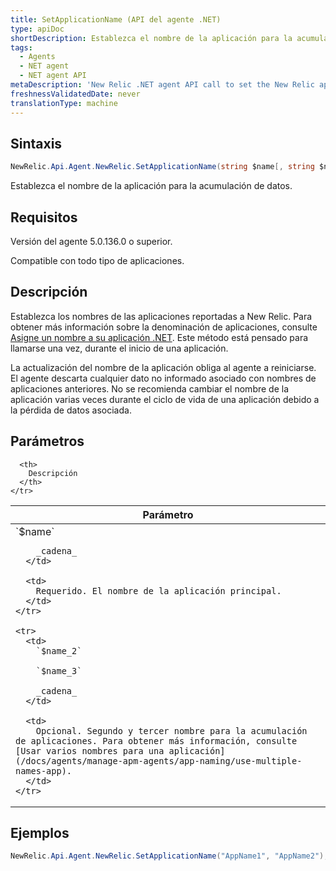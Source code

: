 ```yaml
---
title: SetApplicationName (API del agente .NET)
type: apiDoc
shortDescription: Establezca el nombre de la aplicación para la acumulación de datos.
tags:
  - Agents
  - NET agent
  - NET agent API
metaDescription: 'New Relic .NET agent API call to set the New Relic app name, which controls data rollup.'
freshnessValidatedDate: never
translationType: machine
---
```


## Sintaxis

```cs
NewRelic.Api.Agent.NewRelic.SetApplicationName(string $name[, string $name_2, string $name_3])
```

Establezca el nombre de la aplicación para la acumulación de datos.

## Requisitos

Versión del agente 5.0.136.0 o superior.

Compatible con todo tipo de aplicaciones.

## Descripción

Establezca los nombres de las aplicaciones reportadas a New Relic. Para obtener más información sobre la denominación de aplicaciones, consulte [Asigne un nombre a su aplicación .NET](/docs/agents/net-agent/installation-configuration/name-your-net-application). Este método está pensado para llamarse una vez, durante el inicio de una aplicación.

<Callout variant="important">
  La actualización del nombre de la aplicación obliga al agente a reiniciarse. El agente descarta cualquier dato no informado asociado con nombres de aplicaciones anteriores. No se recomienda cambiar el nombre de la aplicación varias veces durante el ciclo de vida de una aplicación debido a la pérdida de datos asociada.
</Callout>

## Parámetros

<table>
  <thead>
    <tr>
      <th width="25%">
        Parámetro
      </th>

      <th>
        Descripción
      </th>
    </tr>
  </thead>

  <tbody>
    <tr>
      <td>
        `$name`

        _cadena_
      </td>

      <td>
        Requerido. El nombre de la aplicación principal.
      </td>
    </tr>

    <tr>
      <td>
        `$name_2`

        `$name_3`

        _cadena_
      </td>

      <td>
        Opcional. Segundo y tercer nombre para la acumulación de aplicaciones. Para obtener más información, consulte [Usar varios nombres para una aplicación](/docs/agents/manage-apm-agents/app-naming/use-multiple-names-app).
      </td>
    </tr>
  </tbody>
</table>

## Ejemplos

```cs
NewRelic.Api.Agent.NewRelic.SetApplicationName("AppName1", "AppName2");
```